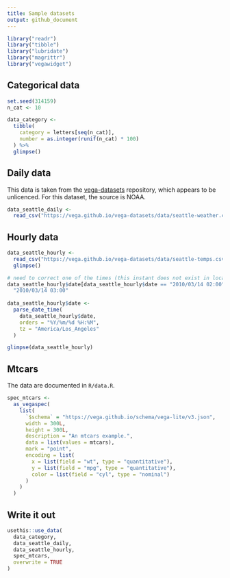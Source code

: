 ```yaml
---
title: Sample datasets
output: github_document
---
```


```r
library("readr")
library("tibble")
library("lubridate")
library("magrittr")
library("vegawidget")
```

## Categorical data

```r
set.seed(314159)
n_cat <- 10

data_category <- 
  tibble(
    category = letters[seq(n_cat)],
    number = as.integer(runif(n_cat) * 100)
  ) %>%
  glimpse()
```

## Daily data

This data is taken from the [vega-datasets]() repository, which appears to be unlicenced. For this dataset, the source is NOAA.
 
```r
data_seattle_daily <- 
  read_csv("https://vega.github.io/vega-datasets/data/seattle-weather.csv")
```

## Hourly data

```r
data_seattle_hourly <- 
  read_csv("https://vega.github.io/vega-datasets/data/seattle-temps.csv") %>%
  glimpse()

# need to correct one of the times (this instant does not exist in local time)
data_seattle_hourly$date[data_seattle_hourly$date == "2010/03/14 02:00"] <-
  "2010/03/14 03:00"
  
data_seattle_hourly$date <- 
  parse_date_time(
    data_seattle_hourly$date, 
    orders = "%Y/%m/%d %H:%M",
    tz = "America/Los_Angeles"
  )  
```


```r
glimpse(data_seattle_hourly)
```

## Mtcars

The data are documented in `R/data.R`.

```r
spec_mtcars <-
  as_vegaspec(
    list(
      `$schema` = "https://vega.github.io/schema/vega-lite/v3.json",
      width = 300L,
      height = 300L,
      description = "An mtcars example.",
      data = list(values = mtcars),
      mark = "point",
      encoding = list(
        x = list(field = "wt", type = "quantitative"),
        y = list(field = "mpg", type = "quantitative"),
        color = list(field = "cyl", type = "nominal")
      )
    )     
  )
```

## Write it out

```r
usethis::use_data(
  data_category,
  data_seattle_daily,
  data_seattle_hourly,
  spec_mtcars,
  overwrite = TRUE  
)
```



